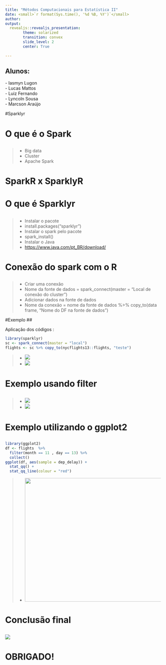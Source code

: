 ---
title: "Métodos Computacionais para Estatística II"
date: <small>`r format(Sys.time(), '%d %B, %Y')`</small>
author:
output: 
  revealjs::revealjs_presentation:
        theme: solarized
        transition: convex
        slide_level: 2
        center: True 
        
---


## Alunos:
<section>

<span class="fragment fade-up">
- Iasmyn Lugon
<br>
- Lucas Mattos
<br>
- Luiz Fernando
<br>
- Lyncoln Sousa
<br>
- Marcson Araújo
</span>

</section>

#Sparklyr

# O que é o Spark
##

>- Big data
>- Cluster
>- Apache Spark

# SparkR x SparklyR
# O que é Sparklyr
##

>- Instalar o pacote
>- install.packages("sparklyr")
>- Instalar o spark pelo pacote
>- spark_install()
>- Instalar o Java
>- [https://www.java.com/pt_BR/download/](https://www.java.com/pt_BR/download/)


# Conexão do spark com o R
##

>- Criar uma conexão
>- Nome da fonte de dados = spark_connect(master = "Local de conexão do cluster")
>- Adicionar dados na fonte de dados
>- Nome da conexão = nome da fonte de dados %>% copy_to(data frame, "Nome do DF na fonte de dados")


#Exemplo 
##
<section>
Aplicação dos códigos : 
```{r eval=FALSE}
library(sparklyr)
sc <- spark_connect(master = "local")
flights <- sc %>% copy_to(nycflights13::flights, "teste")
```
>- ![](figuras/fig1.png)
>- ![](figuras/fig2.png)
</section>

# Exemplo usando filter
##
<section>
>- ![](figuras/fig3.png)
>- ![](figuras/fig4.png)
</section>

# Exemplo utilizando o ggplot2
##

```{r eval = FALSE}
library(ggplot2)
df <- flights  %>% 
  filter(month == 11 , day == 13) %>% 
  collect()
ggplot(df, aes(sample = dep_delay)) + 
  stat_qq() + 
  stat_qq_line(colour = "red")
```
>- <img src="figuras/fig5.png" width="500" height="400"/>



</section>

# Conclusão final
##

![](figuras/fig6.png)

# OBRIGADO!